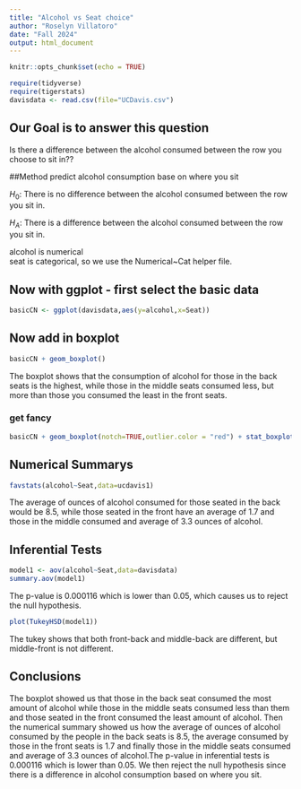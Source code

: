```yaml
---
title: "Alcohol vs Seat choice"
author: "Roselyn Villatoro"
date: "Fall 2024"
output: html_document
---
```


```r
knitr::opts_chunk$set(echo = TRUE)
```

```r
require(tidyverse)
require(tigerstats)
davisdata <- read.csv(file="UCDavis.csv")
```
## Our Goal is to answer this question 
Is there a difference between the alcohol consumed between the row
you choose to sit in??

##Method
predict alcohol consumption base on where you sit

$H_0$: There is no difference between the alcohol consumed between the row you sit in. 

$H_A$: There is a difference between the alcohol consumed between the row you sit in.  

alcohol is numerical  
seat is categorical, so we use the Numerical~Cat helper file.

## Now with ggplot - first select the basic data

```r
basicCN <- ggplot(davisdata,aes(y=alcohol,x=Seat))
```
## Now add in boxplot

```r
basicCN + geom_boxplot()
```
  The boxplot shows that the consumption of alcohol for those in the back seats is the highest, while those in the middle seats consumed less, but more than those you consumed the least in the front seats.
  
### get fancy  

```r
basicCN + geom_boxplot(notch=TRUE,outlier.color = "red") + stat_boxplot(geom ='errorbar') + labs(title="Fancy notch boxplot \n with 2 lines")
```


## Numerical Summarys 
```r
favstats(alcohol~Seat,data=ucdavis1)
```

The average of ounces of alcohol consumed for those seated in the back would be 8.5, while those seated in the front have an average of 1.7 and those in the middle consumed and average of 3.3 ounces of alcohol.

## Inferential Tests
```r
model1 <- aov(alcohol~Seat,data=davisdata)
summary.aov(model1)
```

The p-value is 0.000116 which is lower than 0.05, which causes us to reject the null hypothesis.

```r
plot(TukeyHSD(model1))
```

The tukey shows that both front-back and middle-back are different, but middle-front is not different.

## Conclusions

The boxplot showed us that those in the back seat consumed the most amount of alcohol while those in the middle seats consumed less than them and those seated in the front consumed the least amount of alcohol. Then the numerical summary showed us how the average of ounces of alcohol consumed by the people in the back seats is 8.5, the average consumed by those in the front seats is 1.7 and finally those in the middle seats consumed and average of 3.3 ounces of alcohol.The p-value in inferential tests is 0.000116 which is lower than 0.05. We then reject the null hypothesis since there is a difference in alcohol consumption based on where you sit. 
